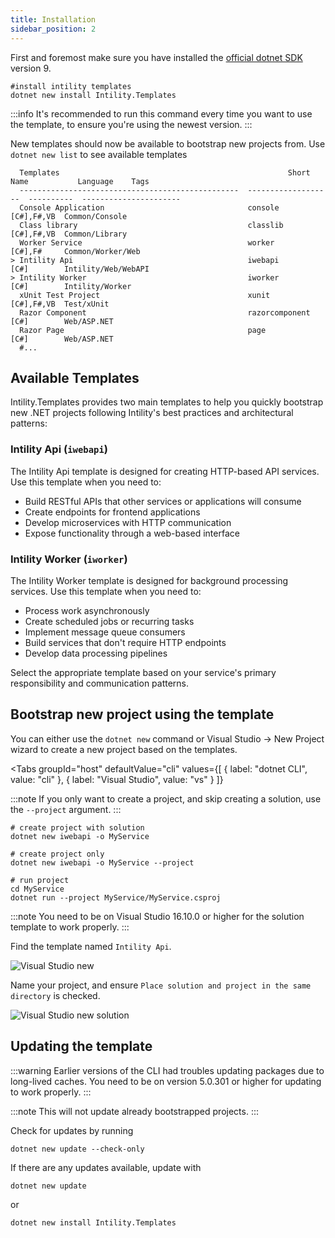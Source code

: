 ```yaml
---
title: Installation
sidebar_position: 2
---
```


First and foremost make sure you have installed the [official dotnet SDK](https://dotnet.microsoft.com/download) version 9.

```shell
#install intility templates
dotnet new install Intility.Templates
```

:::info
It's recommended to run this command every time you want to use the template,
to ensure you're using the newest version.
:::

New templates should now be available to bootstrap new projects from. Use `dotnet new list` to see available templates

```
  Templates                                                   Short Name           Language    Tags
  -------------------------------------------------  -------------------  ----------  ----------------------
  Console Application                                console              [C#],F#,VB  Common/Console
  Class library                                      classlib             [C#],F#,VB  Common/Library
  Worker Service                                     worker               [C#],F#     Common/Worker/Web
> Intility Api                                       iwebapi              [C#]        Intility/Web/WebAPI
> Intility Worker                                    iworker              [C#]        Intility/Worker
  xUnit Test Project                                 xunit                [C#],F#,VB  Test/xUnit
  Razor Component                                    razorcomponent       [C#]        Web/ASP.NET
  Razor Page                                         page                 [C#]        Web/ASP.NET
  #...
```

##

## Available Templates

Intility.Templates provides two main templates to help you quickly bootstrap new .NET projects following Intility's best practices and architectural patterns:

### Intility Api (`iwebapi`)

The Intility Api template is designed for creating HTTP-based API services. Use this template when you need to:

- Build RESTful APIs that other services or applications will consume
- Create endpoints for frontend applications
- Develop microservices with HTTP communication
- Expose functionality through a web-based interface

### Intility Worker (`iworker`)

The Intility Worker template is designed for background processing services. Use this template when you need to:

- Process work asynchronously
- Create scheduled jobs or recurring tasks
- Implement message queue consumers
- Build services that don't require HTTP endpoints
- Develop data processing pipelines

Select the appropriate template based on your service's primary responsibility and communication patterns.

## Bootstrap new project using the template

You can either use the `dotnet new` command or Visual Studio -> New Project wizard to create a new project based on the templates.


<Tabs
  groupId="host"
  defaultValue="cli"
  values={[
    { label: "dotnet CLI", value: "cli" },
    { label: "Visual Studio", value: "vs" }
  ]}
>
<TabItem value="cli">

:::note
If you only want to create a project, and skip creating a solution, use the `--project` argument.
:::

```shell
# create project with solution
dotnet new iwebapi -o MyService

# create project only
dotnet new iwebapi -o MyService --project

# run project
cd MyService
dotnet run --project MyService/MyService.csproj
```

</TabItem>
<TabItem value="vs">

:::note
You need to be on Visual Studio 16.10.0 or higher for the solution template to work properly.
:::

Find the template named `Intility Api`.

![Visual Studio new](/img/visual-studio-new.png)

Name your project, and ensure `Place solution and project in the same directory` is checked.

![Visual Studio new solution](/img/visual-studio-new-solution.png)

</TabItem>
</Tabs>

## Updating the template

:::warning
Earlier versions of the CLI had troubles updating packages due to long-lived caches.
You need to be on version 5.0.301 or higher for updating to work properly.
:::

:::note
This will not update already bootstrapped projects.
:::

Check for updates by running

```shell
dotnet new update --check-only
```

If there are any updates available, update with

```shell
dotnet new update
```

or

```shell
dotnet new install Intility.Templates
```
